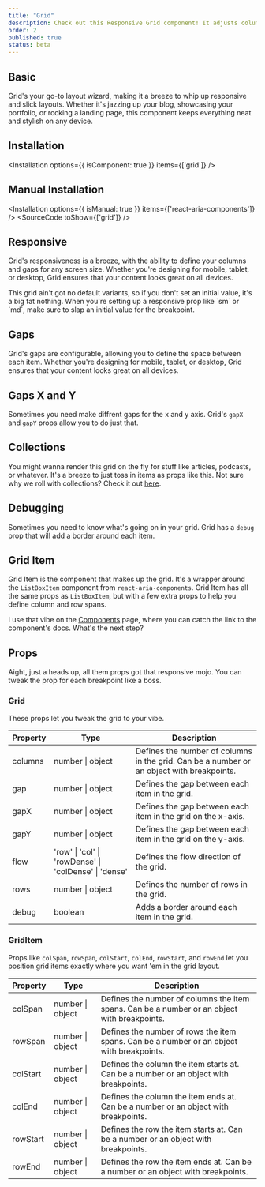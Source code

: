 ```yaml
---
title: "Grid"
description: Check out this Responsive Grid component! It adjusts columns and gaps for any device, enhancing your UI’s vibe and usability across all screen sizes.
order: 2
published: true
status: beta
---
```


## Basic
Grid's your go-to layout wizard, making it a breeze to whip up responsive and slick layouts. Whether it's jazzing up your blog, showcasing your portfolio, or rocking a landing page, this component keeps everything neat and stylish on any device.

<How withNoPadding isCenter={false} toUse="surfaces/grid-basic-demo" />

## Installation
<Installation options={{ isComponent: true }} items={['grid']} />

## Manual Installation
<Installation options={{ isManual: true }} items={['react-aria-components']} />
<SourceCode toShow={['grid']} />

## Responsive
Grid's responsiveness is a breeze, with the ability to define your columns and gaps for any screen size. Whether you're designing for mobile, tablet, or desktop, Grid ensures that your content looks great on all devices.

<Note intent="primary">
  This grid ain't got no default variants, so if you don't set an initial value, it's a big fat nothing. When you're
  setting up a responsive prop like `sm` or `md`, make sure to slap an initial value for the breakpoint.
</Note>

<How withNoPadding isCenter={false} toUse="surfaces/grid-responsive-demo" />

## Gaps
Grid's gaps are configurable, allowing you to define the space between each item. Whether you're designing for mobile, tablet, or desktop, Grid ensures that your content looks great on all devices.
<How withNoPadding isCenter={false} toUse="surfaces/grid-gap-demo" />

## Gaps X and Y
Sometimes you need make diffrent gaps for the x and y axis. Grid's `gapX` and `gapY` props allow you to do just that.
<How withNoPadding isCenter={false} toUse="surfaces/grid-gap-x-y-demo" />

## Collections
You might wanna render this grid on the fly for stuff like articles, podcasts, or whatever. It's a breeze to just toss in items as props like this. Not sure why we roll with collections? Check it out [here](https://react-spectrum.adobe.com/react-aria/collections.html#why-not-array-map).

<How withNoPadding isCenter={false} toUse="surfaces/grid-collections-demo" />

## Debugging
Sometimes you need to know what's going on in your grid. Grid has a `debug` prop that will add a border around each item.
<How withNoPadding isCenter={false} toUse="surfaces/grid-debug-demo" />

## Grid Item
Grid Item is the component that makes up the grid. It's a wrapper around the `ListBoxItem` component from `react-aria-components`. Grid Item has all the same props as `ListBoxItem`, but with a few extra props to help you define column and row spans.

<How withNoPadding isCenter={false} toUse="surfaces/grid-item-demo" />

I use that vibe on the [Components](/components) page, where you can catch the link to the component's docs. What's the next step?

## Props
Aight, just a heads up, all them props got that responsive mojo. You can tweak the prop for each breakpoint like a boss.

### Grid
These props let you tweak the grid to your vibe.

| Property | Type                                                  | Description                                                                               |
|----------|-------------------------------------------------------|-------------------------------------------------------------------------------------------|
| columns  | number \| object                                      | Defines the number of columns in the grid. Can be a number or an object with breakpoints. |
| gap      | number \| object                                      | Defines the gap between each item in the grid.                                            |
| gapX     | number \| object                                      | Defines the gap between each item in the grid on the x-axis.                              |
| gapY     | number \| object                                      | Defines the gap between each item in the grid on the y-axis.                              |
| flow     | 'row' \| 'col' \| 'rowDense' \| 'colDense' \| 'dense' | Defines the flow direction of the grid.                                                   |
| rows     | number \| object                                      | Defines the number of rows in the grid.                                                   |
| debug    | boolean                                               | Adds a border around each item in the grid.                                               |

### GridItem
Props like `colSpan`, `rowSpan`, `colStart`, `colEnd`, `rowStart`, and `rowEnd` let you position grid items exactly where you want 'em in the grid layout.

| Property | Type             | Description                                                                                  |
|----------|------------------|----------------------------------------------------------------------------------------------|
| colSpan  | number \| object | Defines the number of columns the item spans. Can be a number or an object with breakpoints. |
| rowSpan  | number \| object | Defines the number of rows the item spans. Can be a number or an object with breakpoints.    |
| colStart | number \| object | Defines the column the item starts at. Can be a number or an object with breakpoints.        |
| colEnd   | number \| object | Defines the column the item ends at. Can be a number or an object with breakpoints.          |
| rowStart | number \| object | Defines the row the item starts at. Can be a number or an object with breakpoints.           |
| rowEnd   | number \| object | Defines the row the item ends at. Can be a number or an object with breakpoints.             |
